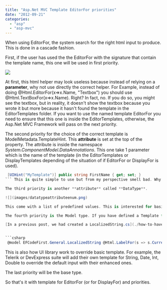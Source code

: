 ```yaml
---
title: "Asp.Net MVC Template EditorFor priorities"
date: "2012-09-21"
categories: 
  - "asp"
  - "asp-mvc"
---
```


When using EditorFor, the system search for the right html input to produce. This is done in a cascade fashion.

First, if the user has used the the EditorFor with the signature that contain the template name, this one will be used in first priority.

![](images/EditorForSignatureWithTemplateName-400x91.png)

At first, this html helper may look useless because instead of relying on a **parameter**, why not use directly the correct helper. For Example, instead of doing @Html.EditorFor(x=>x.Name, "Textbox") you should use @Html.TextBoxFor(x=>x.Name). Right? In fact, no. If you do so, you might see the textbox, but in reality, it doesn't show the textbox because you wrote it but more because it hasn't found the template in the EditorTemplates folder. If you want to use the named template EditorFor you need to ensure that this one is inside the EditorTemplates, otherwise, the Asp.Net MVC Framework will pass on the next priority.

The second priority for the choice of the correct template is ModelMetadata.TemplateHint. This **attribute** is set at the top of the property. The attribute is inside the namespace _System.ComponentModel.DataAnnotations_. This one take 1 parameter which is the name of the template (in the EditorTemplates or DisplayTemplates depending of the situation of if EditorFor or DisplayFor is used). 
```csharp
 [UIHint("MyTemplate")] public string FirstName { get; set; } 
``` This is quite simple to use but from my perspective smell bad. Why would you want to setup a UI element inside the model. It breaks the separation of concern (SOC). The model shouldn't care about how it will be represented. It would be better to specify the type of the data instead which is the third priority. Keep in mind that it's okay to use UIHint in the scenario that you are using ViewModel and not directly the Model.

The third priority is another **attribute** called **DataType**.

![](images/datatypeattributeenum.png)

This come with a list of predefined values. This is interested for basic type and you can define a template for each of those type inside EditorTemplates and DisplayTemplates folder. The separation of concern is respected because the model only specify the type of its property and not how they will be represented.

The fourth priority is the Model type. If you have defined a Template for one of your class, this one will be used automatically.

[In a previous post, we had created a LocalizedString.cs](./how-to-have-localized-string-with-mvc-and-entity-framework "How to have localized string with MVC and Entity Framework") which is displayed depending of the user culture differently. It requires to have its template. This is done by adding inside EditorTemplates a template that define the type.


```csharp
 @model EFCodeFirst.General.LocalizedString @Html.LabelFor(s => s.Current) 
```

This is also how UI library work to override basic template. For example, the Telerik or DevExpress suite will add their own template for String, Date, Int, Double to override the default input with their enhanced ones.

The last priority will be the base type.

So that's it with template for EditorFor (or for DisplayFor) and priorities.
